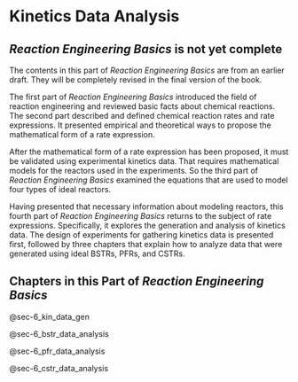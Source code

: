 # Kinetics Data Analysis

:::{.callout-important collapse="false"}
## *Reaction Engineering Basics* is not yet complete

The contents in this part of *Reaction Engineering Basics* are from an earlier draft. They will be completely revised in the final version of the book.

:::

The first part of *Reaction Engineering Basics* introduced the field of reaction engineering and reviewed basic facts about chemical reactions. The second part described and defined chemical reaction rates and rate expressions. It presented empirical and theoretical ways to propose the mathematical form of a rate expression.

After the mathematical form of a rate expression has been proposed, it must be validated using experimental kinetics data. That requires mathematical models for the reactors used in the experiments. So the third part of *Reaction Engineering Basics* examined the equations that are used to model four types of ideal reactors.

Having presented that necessary information about modeling reactors, this fourth part of *Reaction Engineering Basics* returns to the subject of rate expressions. Specifically, it explores the generation and analysis of kinetics data. The design of experiments for gathering kinetics data is presented first, followed by three chapters that explain how to analyze data that were generated using ideal BSTRs, PFRs, and CSTRs.

## Chapters in this Part of *Reaction Engineering Basics*

@sec-6_kin_data_gen

@sec-6_bstr_data_analysis

@sec-6_pfr_data_analysis

@sec-6_cstr_data_analysis
